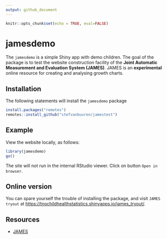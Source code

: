 ```yaml
---
output: github_document
---
```


<!-- README.md is generated from README.Rmd. Please edit that file -->


```r
knitr::opts_chunk$set(echo = TRUE, eval=FALSE)
```

# jamesdemo

The `jamesdemo` is a simple Shiny app with demo children. The goal 
of the package is to test the website construction facility of the
**Joint Automatic Measurement and Evaluation System (JAMES)**.
JAMES is an **experimental** online resource for creating and analysing
growth charts.

## Installation

The following statements will install the `jamesdemo` package

```r
install.packages("remotes")
remotes::install_github("stefvanbuuren/jamestest")
```

## Example

View the website locally, as follows:

```r
library(jamesdemo)
go()
```

The site will not run in the internal RStudio viewer. Click on 
button `Open in browser`. 

## Online version

You can spare yourself the trouble of installing the package, and visit 
`JAMES tryout` at <https://tnochildhealthstatistics.shinyapps.io/james_tryout/>.

## Resources

- [JAMES](https://github.com/stefvanbuuren/james)
